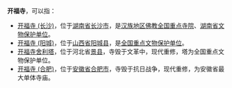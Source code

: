 '''开福寺'''，可以指：
*[[开福寺_(长沙)|开福寺 (长沙)]]，位于[[湖南省|湖南省]][[长沙市|长沙市]]，是[[汉族地区佛教全国重点寺院|汉族地区佛教全国重点寺院]]、[[湖南省文物保护单位|湖南省文物保护单位]]。
*[[开福寺_(阳城)|开福寺 (阳城)]]，位于[[山西省|山西省]][[阳城县|阳城县]]，是[[全国重点文物保护单位|全国重点文物保护单位]]。
*[[开福寺舍利塔|开福寺舍利塔]]，位于河北省[[景县|景县]]，寺毁于文革中，现代重修，塔为全国重点文物保护单位。
*[[开福寺_(合肥)|开福寺 (合肥)]]，位于[[安徽省|安徽省]][[合肥市|合肥市]]，寺毁于抗日战争，现代重修，为安徽省最大单体寺庙。

{{disambig|K|Cat=三字佛寺消歧義}}